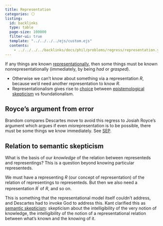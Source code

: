 ```yaml
---
title: Representation
categories: ⚪
listing:
  id: backlinks
  type: table
  page-size: 100000
  filter-ui: true
  template: "../../../../ejs/custom.ejs"
  contents:
    - ../../../../backlinks/docs/phil/problems/regress/representation.yml
---
```


If any things are known 
[representationally](/docs/phil/definitions/representation.qmd),
then some things must be known 
nonrepresentationally (immediately, by being *had* or *grasped*).

- Otherwise we can't know about something via a representation $R$, because we'd 
  need another representation to know $R$.
- Representationalism gives rise to 
  [choice](/docs/phil/problems/regress/agrippan.qmd) between [epistemological 
  skepticism](/docs/phil/problems/skepticism/epistemological.qmd) vs 
  foundationalism.


## Royce's argument from error
Brandom compares Descartes move to avoid this regress to Josiah Royce's 
argument which argues if even *mis*representation is to be possible, there 
must be some things we know immediately. See 
[SEP](https://plato.stanford.edu/entries/royce/#MetaEpisIdeaInte).

## Relation to semantic skepticism

What is the basis of our *knowledge* of the relation between representeds and 
representings? This is a question beyond knowing particular representeds.

We must have a representing $R$ (our concept of representation) 
of the relation of representings to representeds. 
But then we also need a representation $R^\prime$ of $R$, and so 
on.

This is something that the representational model itself couldn't address, and 
Descartes had to invoke God to address this. Kant clarified this as 
[semantic skepticism](/docs/phil/problems/skepticism/semantic.qmd): skepticism 
about the intelligibility of the very notion of knowledge, the intelligibility 
of the notion of a representational relation between what's known and the 
knowing of it.